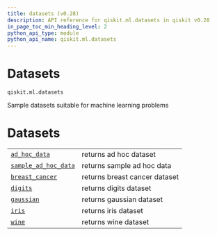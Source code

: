 ```yaml
---
title: datasets (v0.28)
description: API reference for qiskit.ml.datasets in qiskit v0.28
in_page_toc_min_heading_level: 2
python_api_type: module
python_api_name: qiskit.ml.datasets
---
```


<span id="module-qiskit.ml.datasets" />

<span id="qiskit-ml-datasets" />

<span id="datasets-qiskit-ml-datasets" />

# Datasets

`qiskit.ml.datasets`

Sample datasets suitable for machine learning problems

# Datasets

|                                                                                                       |                               |
| ----------------------------------------------------------------------------------------------------- | ----------------------------- |
| [`ad_hoc_data`](qiskit.ml.datasets.ad_hoc_data "qiskit.ml.datasets.ad_hoc_data")                      | returns ad hoc dataset        |
| [`sample_ad_hoc_data`](qiskit.ml.datasets.sample_ad_hoc_data "qiskit.ml.datasets.sample_ad_hoc_data") | returns sample ad hoc data    |
| [`breast_cancer`](qiskit.ml.datasets.breast_cancer "qiskit.ml.datasets.breast_cancer")                | returns breast cancer dataset |
| [`digits`](qiskit.ml.datasets.digits "qiskit.ml.datasets.digits")                                     | returns digits dataset        |
| [`gaussian`](qiskit.ml.datasets.gaussian "qiskit.ml.datasets.gaussian")                               | returns gaussian dataset      |
| [`iris`](qiskit.ml.datasets.iris "qiskit.ml.datasets.iris")                                           | returns iris dataset          |
| [`wine`](qiskit.ml.datasets.wine "qiskit.ml.datasets.wine")                                           | returns wine dataset          |

